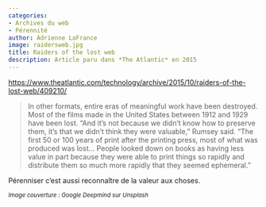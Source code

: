 ```yaml
---
categories:
- Archives du web
- Pérennité
author: Adrienne LaFrance
image: raidersweb.jpg
title: Raiders of the lost web
description: Article paru dans *The Atlantic* en 2015
---
```


[https://www.theatlantic.com/technology/archive/2015/10/raiders-of-the-lost-web/409210/](https://www.theatlantic.com/technology/archive/2015/10/raiders-of-the-lost-web/409210/)

>  In other formats, entire eras of meaningful work have been destroyed. Most of the films made in the United States between 1912 and 1929 have been lost. “And it’s not because we didn't know how to preserve them, it’s that we didn't think they were valuable,” Rumsey said. “The first 50 or 100 years of print after the printing press, most of what was produced was lost... People looked down on books as having less value in part because they were able to print things so rapidly and distribute them so much more rapidly that they seemed ephemeral.”

Pérenniser c'est aussi reconnaître de la valeur aux choses.

~*Image couverture : Google Deepmind sur Unsplash*~